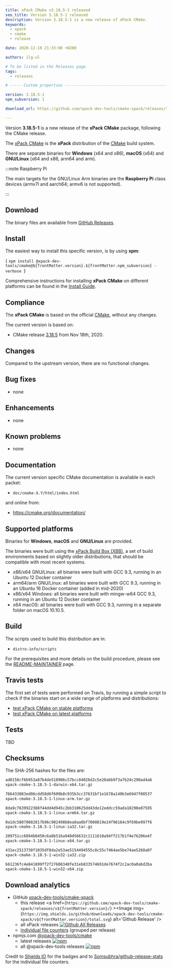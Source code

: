 ```yaml
---
title: xPack CMake v3.18.5-1 released
seo_title: Version 3.18.5-1 released
description: Version 3.18.5-1 is a new release of xPack CMake.
keywords:
  - xpack
  - cmake
  - release

date: 2020-12-10 21:33:00 +0200

authors: ilg-ul

# To be listed in the Releases page.
tags:
  - releases

# ----- Custom properties -----------------------------------------------------

version: 3.18.5-1
npm_subversion: 1

download_url: https://github.com/xpack-dev-tools/cmake-xpack/releases/tag/v3.18.5-1/

---
```



Version **3.18.5-1** is a new release of the **xPack CMake** package, following the CMake release.

<!-- truncate -->

<PageMetadata title={frontMatter.seo_title} />

The [xPack CMake](https://xpack-dev-tools.github.io/cmake-xpack/)
is the **xPack** distribution of the
[CMake](https://cmake.org) build system.

There are separate binaries for **Windows** (x64 and x86),
**macOS** (x64) and **GNU/Linux** (x64 and x86, arm64 and arm).

:::note Raspberry Pi

The main targets for the GNU/Linux Arm
binaries are the **Raspberry Pi** class devices (armv7l and aarch64;
armv6 is not supported).

:::

## Download

The binary files are available from <a href={frontMatter.download_url}>GitHub Releases</a>.

## Install

The easiest way to install this specific version, is by using **xpm**:

<CodeBlock language="console"> {
`xpm install @xpack-dev-tools/cmake@${frontMatter.version}.${frontMatter.npm_subversion} -verbose
`} </CodeBlock>

Comprehensive instructions for installing **xPack CMake** on different platforms
can be found in the [Install Guide](/docs/install/).

## Compliance

The **xPack CMake** is based on the official
[CMake](https://cmake.org),
without any changes.

The current version is based on:

- CMake release
[3.18.5](https://github.com/Kitware/CMake/releases/tag/v3.18.5)
from Nov 18th, 2020.

## Changes

Compared to the upstream version, there are no functional changes.

## Bug fixes

- none

## Enhancements

- none

## Known problems

- none

## Documentation

The current version specific CMake documentation is available in each packet:

- `doc/cmake-X.Y/html/index.html`

and online from:

- https://cmake.org/documentation/

## Supported platforms

Binaries for **Windows**, **macOS** and **GNU/Linux** are provided.

The binaries were built using the
[xPack Build Box (XBB)](https://github.com/xpack/xpack-build-box), a set
of build environments based on slightly older distributions, that should be
compatible with most recent systems.

- x86/x64 GNU/Linux: all binaries were built with GCC 9.3, running in an
  Ubuntu 12 Docker container
- arm64/arm GNU/Linux: all binaries were built with GCC 9.3, running in an
  Ubuntu 16 Docker container (added in mid-2020)
- x86/x64 Windows: all binaries were built with mingw-w64 GCC 9.3, running in an
  Ubuntu 12 Docker container
- x64 macOS: all binaries were built with GCC 9.3, running in a separate
  folder on macOS 10.10.5.

## Build

The scripts used to build this distribution are in:

- `distro-info/scripts`

For the prerequisites and more details on the build procedure, please see the
[README-MAINTAINER](https://github.com/xpack-dev-tools/cmake-xpack/blob/xpack/README-MAINTAINER.md) page.

## Travis tests

The first set of tests were performed on Travis, by running
a simple script to check if the binaries start on a wide range of
platforms and distributions:

- [test xPack CMake on stable platforms](https://travis-ci.org/github/xpack-dev-tools/cmake-xpack/builds/748770562)
- [test xPack CMake on latest platforms](https://travis-ci.org/github/xpack-dev-tools/cmake-xpack/builds/748847225)

## Tests

TBD

## Checksums

The SHA-256 hashes for the files are:

```txt
ad0158cf6b953a87b4de518986c57bcc84026d2c5e20abb9f3a7b24c298ad4a6
xpack-cmake-3.18.5-1-darwin-x64.tar.gz

766433083ed06cdd58d6f609b8c935b3cc37631bf1e1678a140b3e6947f00537
xpack-cmake-3.18.5-1-linux-arm.tar.gz

8da9c7639922388f44dd4d945c2bb310625dd43de12eddcc59ada18298e87595
xpack-cmake-3.18.5-1-linux-arm64.tar.gz

0a1dc58070082817b96c902498b8ea8aa0bf7000819e24f96164c9f69be997f6
xpack-cmake-3.18.5-1-linux-ia32.tar.gz

209751cc6894b0450c6a8b516a940456632c1111610a94ff217b1f4e76206e4f
xpack-cmake-3.18.5-1-linux-x64.tar.gz

431ec2513730f1035df8da2e53ae5154494555c8c55c7464ae5be74ae5268a0f
xpack-cmake-3.18.5-1-win32-ia32.zip

b61236fc4e841899ff2f27608340fe31eb833574691de7674f2c2ac0a0abd2ba
xpack-cmake-3.18.5-1-win32-x64.zip
```

## Download analytics

- GitHub [xpack-dev-tools/cmake-xpack](https://github.com/xpack-dev-tools/cmake-xpack/)
  - this release <a href={`https://github.com/xpack-dev-tools/cmake-xpack/releases/v${frontMatter.version}/`} ><Image img={`https://img.shields.io/github/downloads/xpack-dev-tools/cmake-xpack/v${frontMatter.version}/total.svg`} alt='Github Release' /></a>
  - all xPack releases [![Github All Releases](https://img.shields.io/github/downloads/xpack-dev-tools/cmake-xpack/total.svg)](https://github.com/xpack-dev-tools/cmake-xpack/releases/)
  - [individual file counters](https://somsubhra.github.io/github-release-stats/?username=xpack-dev-tools&repository=cmake-xpack) (grouped per release)
- npmjs.com [@xpack-dev-tools/cmake](https://www.npmjs.com/package/@xpack-dev-tools/cmake)
  - latest releases [![npm](https://img.shields.io/npm/dw/@xpack-dev-tools/cmake.svg)](https://www.npmjs.com/package/@xpack-dev-tools/cmake/)
  - all @xpack-dev-tools releases [![npm](https://img.shields.io/npm/dt/@xpack-dev-tools/cmake.svg)](https://www.npmjs.com/package/@xpack-dev-tools/cmake/)

Credit to [Shields IO](https://shields.io) for the badges and to
[Somsubhra/github-release-stats](https://github.com/Somsubhra/github-release-stats)
for the individual file counters.
